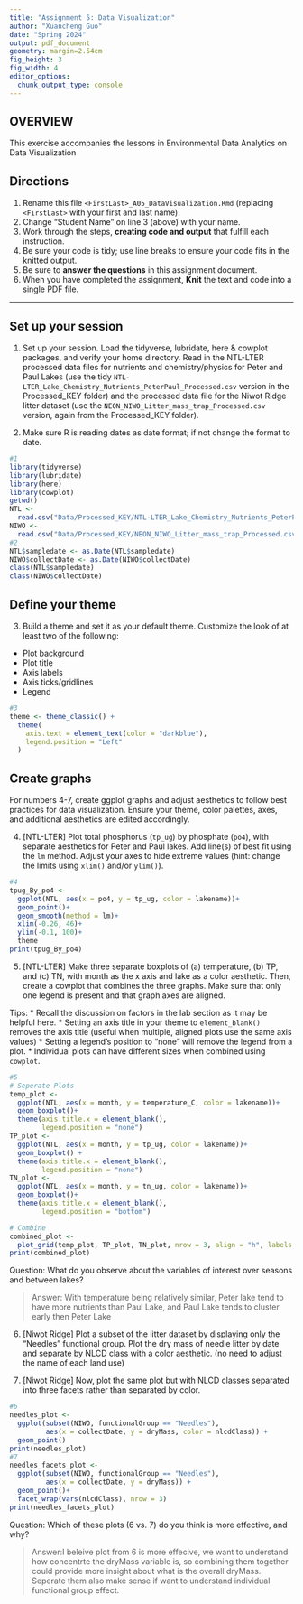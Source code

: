 ```yaml
---
title: "Assignment 5: Data Visualization"
author: "Xuancheng Guo"
date: "Spring 2024"
output: pdf_document
geometry: margin=2.54cm
fig_height: 3
fig_width: 4
editor_options: 
  chunk_output_type: console
---
```


## OVERVIEW

This exercise accompanies the lessons in Environmental Data Analytics on Data Visualization 

## Directions
1. Rename this file `<FirstLast>_A05_DataVisualization.Rmd` (replacing `<FirstLast>` with your first and last name).
2. Change "Student Name" on line 3 (above) with your name.
3. Work through the steps, **creating code and output** that fulfill each instruction.
4. Be sure your code is tidy; use line breaks to ensure your code fits in the knitted output.
5. Be sure to **answer the questions** in this assignment document.
6. When you have completed the assignment, **Knit** the text and code into a single PDF file.

---

## Set up your session 

1. Set up your session. Load the tidyverse, lubridate, here & cowplot packages, and verify your home directory. Read in the NTL-LTER processed data files for nutrients and chemistry/physics for Peter and Paul Lakes (use the tidy `NTL-LTER_Lake_Chemistry_Nutrients_PeterPaul_Processed.csv` version in the Processed_KEY folder) and the processed data file for the Niwot Ridge litter dataset (use the `NEON_NIWO_Litter_mass_trap_Processed.csv` version, again from the Processed_KEY folder). 

2. Make sure R is reading dates as date format; if not change the format to date.

```r
#1 
library(tidyverse)
library(lubridate)
library(here)
library(cowplot)
getwd()
NTL <- 
  read.csv("Data/Processed_KEY/NTL-LTER_Lake_Chemistry_Nutrients_PeterPaul_Processed.csv", stringsAsFactors = TRUE)
NIWO <-
  read.csv("Data/Processed_KEY/NEON_NIWO_Litter_mass_trap_Processed.csv",stringsAsFactors = TRUE)
#2 
NTL$sampledate <- as.Date(NTL$sampledate)
NIWO$collectDate <- as.Date(NIWO$collectDate)
class(NTL$sampledate)
class(NIWO$collectDate)
```
## Define your theme
3. Build a theme and set it as your default theme. Customize the look of at least two of the following: 
 * Plot background
 * Plot title
 * Axis labels
 * Axis ticks/gridlines
 * Legend

```r
#3
theme <- theme_classic() +
  theme(
    axis.text = element_text(color = "darkblue"),
    legend.position = "Left"
  )
```

## Create graphs
For numbers 4-7, create ggplot graphs and adjust aesthetics to follow best practices for data visualization. Ensure your theme, color palettes, axes, and additional aesthetics are edited accordingly.

4. [NTL-LTER] Plot total phosphorus (`tp_ug`) by phosphate (`po4`), with separate aesthetics for Peter and Paul lakes. Add line(s) of best fit using the `lm` method. Adjust your axes to hide extreme values (hint: change the limits using `xlim()` and/or `ylim()`).

```r
#4 
tpug_By_po4 <- 
  ggplot(NTL, aes(x = po4, y = tp_ug, color = lakename))+
  geom_point()+
  geom_smooth(method = lm)+
  xlim(-0.26, 46)+
  ylim(-0.1, 100)+
  theme
print(tpug_By_po4)
```


5. [NTL-LTER] Make three separate boxplots of (a) temperature, (b) TP, and (c) TN, with month as the x axis and lake as a color aesthetic. Then, create a cowplot that combines the three graphs. Make sure that only one legend is present and that graph axes are aligned. 

Tips:
* Recall the discussion on factors in the lab section as it may be helpful here. 
* Setting an axis title in your theme to `element_blank()` removes the axis title (useful when multiple, aligned plots use the same axis values)
* Setting a legend's position to "none" will remove the legend from a plot.
* Individual plots can have different sizes when combined using `cowplot`.

```r
#5 
# Seperate Plots
temp_plot <- 
  ggplot(NTL, aes(x = month, y = temperature_C, color = lakename))+
  geom_boxplot()+
  theme(axis.title.x = element_blank(),
        legend.position = "none")
TP_plot <- 
  ggplot(NTL, aes(x = month, y = tp_ug, color = lakename))+
  geom_boxplot() +
  theme(axis.title.x = element_blank(),
        legend.position = "none")
TN_plot <-
  ggplot(NTL, aes(x = month, y = tn_ug, color = lakename))+
  geom_boxplot()+
  theme(axis.title.x = element_blank(),
        legend.position = "bottom")

# Combine
combined_plot <- 
  plot_grid(temp_plot, TP_plot, TN_plot, nrow = 3, align = "h", labels = "auto")
print(combined_plot)
```

Question: What do you observe about the variables of interest over seasons and between lakes? 

> Answer: With temperature being relatively similar, Peter lake tend to have more nutrients than Paul Lake, and Paul Lake tends to cluster early then Peter Lake

6. [Niwot Ridge] Plot a subset of the litter dataset by displaying only the "Needles" functional group. Plot the dry mass of needle litter by date and separate by NLCD class with a color aesthetic. (no need to adjust the name of each land use)

7. [Niwot Ridge] Now, plot the same plot but with NLCD classes separated into three facets rather than separated by color. 

```r
#6
needles_plot <- 
  ggplot(subset(NIWO, functionalGroup == "Needles"),
         aes(x = collectDate, y = dryMass, color = nlcdClass)) + 
  geom_point()
print(needles_plot)
#7
needles_facets_plot <- 
  ggplot(subset(NIWO, functionalGroup == "Needles"),
         aes(x = collectDate, y = dryMass)) + 
  geom_point()+ 
  facet_wrap(vars(nlcdClass), nrow = 3)
print(needles_facets_plot)

```
Question: Which of these plots (6 vs. 7) do you think is more effective, and why? 

> Answer:I beleive plot from 6 is more effecive, we want to understand how concentrte the dryMass variable is, so combining them together could provide more insight about what is the overall dryMass. Seperate them also make sense if want to understand individual functional group effect. 